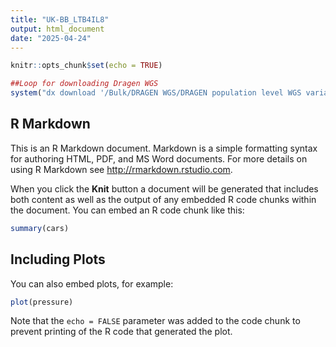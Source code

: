 ```yaml
---
title: "UK-BB_LTB4IL8"
output: html_document
date: "2025-04-24"
---
```


```r
knitr::opts_chunk$set(echo = TRUE)

```

```r
##Loop for downloading Dragen WGS
system("dx download '/Bulk/DRAGEN WGS/DRAGEN population level WGS variants, pVCF format [500k release]/chr1/ukb24310_c1_b97_v1.vcf.gz.tbi'")

```

## R Markdown

This is an R Markdown document. Markdown is a simple formatting syntax for authoring HTML, PDF, and MS Word documents. For more details on using R Markdown see <http://rmarkdown.rstudio.com>.

When you click the **Knit** button a document will be generated that includes both content as well as the output of any embedded R code chunks within the document. You can embed an R code chunk like this:

```r
summary(cars)
```

## Including Plots

You can also embed plots, for example:

```r
plot(pressure)
```

Note that the `echo = FALSE` parameter was added to the code chunk to prevent printing of the R code that generated the plot.
